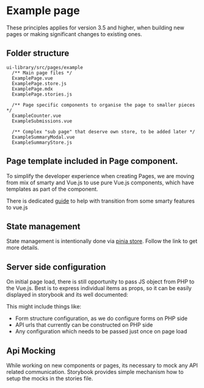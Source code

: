 

<Meta of={ExamplePageStories} />

# Example page

These principles applies for version 3.5 and higher, when building new pages or making significant changes to existing ones.

## Folder structure

```
ui-library/src/pages/example
  /** Main page files */
  ExamplePage.vue
  ExamplePage.store.js
  ExamplePage.mdx
  ExamplePage.stories.js

  /** Page specific components to organise the page to smaller pieces */
  ExampleCounter.vue
  ExampleSubmissions.vue

  /** Complex "sub page" that deserve own store, to be added later */
  ExampleSummaryModal.vue
  ExampleSummaryStore.js
```

## Page template included in Page component.

To simplify the developer experience when creating Pages, we are moving from mix of smarty and Vue.js to use pure Vue.js components, which have templates as part of the component.

There is dedicated [guide](../?path=/docs/guide-smarty-vs-vue-js--docs) to help with transition from some smarty features to vue.js

## State management

State management is intentionally done via [pinia store](../?path=/docs/guide-vue3--docs#pinia-store). Follow the link to get more details.

## Server side configuration

On initial page load, there is still opportunity to pass JS object from PHP to the Vue.js. Best is to express individual items as props, so it can be easily displayed in storybook and its well documented:

<ArgTypes />

This might include things like:

- Form structure configuration, as we do configure forms on PHP side
- API urls that currently can be constructed on PHP side
- Any configuration which needs to be passed just once on page load

## Api Mocking

While working on new components or pages, its necessary to mock any API related communication. Storybook provides simple mechanism how to setup the mocks in the stories file.
